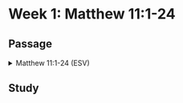 # Week 1: Matthew 11:1-24

## Passage

<details>
	<summary>Matthew 11:1-24 (ESV)</summary>

### **Messengers from John the Baptist**

**11** When Jesus had finished instructing his twelve disciples, he went on from there to teach and preach in their cities.

**2** Now when John heard in prison about the deeds of the Christ, he sent word by his disciples **3** and said to him, “Are you the one who is to come, or shall we look for another?” **4** And Jesus answered them, “Go and tell John what you hear and see: **5** the blind receive their sight and the lame walk, lepers are cleansed and the deaf hear, and the dead are raised up, and the poor have good news preached to them. **6** And blessed is the one who is not offended by me.”

**7** As they went away, Jesus began to speak to the crowds concerning John: “What did you go out into the wilderness to see? A reed shaken by the wind? **8** What then did you go out to see? A man dressed in soft clothing? Behold, those who wear soft clothing are in kings' houses. **9** What then did you go out to see? A prophet? Yes, I tell you, and more than a prophet. **10** This is he of whom it is written,

“‘Behold, I send my messenger before your face,    who will prepare your way before you.’

**11** Truly, I say to you, among those born of women there has arisen no one greater than John the Baptist. Yet the one who is least in the kingdom of heaven is greater than he. **12** From the days of John the Baptist until now the kingdom of heaven has suffered violence, and the violent take it by force. **13** For all the Prophets and the Law prophesied until John, **14** and if you are willing to accept it, he is Elijah who is to come. **15** He who has ears to hear, let him hear.

**16** “But to what shall I compare this generation? It is like children sitting in the marketplaces and calling to their playmates,

**17** “‘We played the flute for you, and you did not dance;    we sang a dirge, and you did not mourn.’

**18** For John came neither eating nor drinking, and they say, ‘He has a demon.’ **19** The Son of Man came eating and drinking, and they say, ‘Look at him! A glutton and a drunkard, a friend of tax collectors and sinners!’ Yet wisdom is justified by her deeds.”

### **Woe to Unrepentant Cities**

**20** Then he began to denounce the cities where most of his mighty works had been done, because they did not repent. **21** “Woe to you, Chorazin! Woe to you, Bethsaida! For if the mighty works done in you had been done in Tyre and Sidon, they would have repented long ago in sackcloth and ashes. **22** But I tell you, it will be more bearable on the day of judgment for Tyre and Sidon than for you. **23** And you, Capernaum, will you be exalted to heaven? You will be brought down to Hades. For if the mighty works done in you had been done in Sodom, it would have remained until this day. **24** But I tell you that it will be more tolerable on the day of judgment for the land of Sodom than for you.”

</details>

## Study
